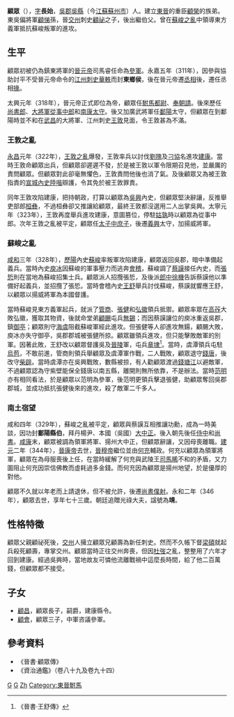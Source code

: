 {{Infobox Biography
| subject_name   = 顧眾
| image_name     = 
| image_size     = 
| image_caption  = 
| date_of_birth  = 274年
| place_of_birth = [[東吳|東吳]]
| date_of_death  = 346年
| place_of_death = [[東晉|東晉]][[建康|建康]]
| occupation = 東晉尚書僕射
}}
'''顧眾'''（{{bd|274年||346年|catIdx=G}}），[[表字|字]]'''長始'''，[[吳郡|吳郡]][[吳縣|吳縣]]（今[[江蘇|江蘇]][[蘇州市|蘇州市]]）人。建立[[東晉|東晉]]的重臣[[顧榮|顧榮]]的族弟。東吳偏將軍[[顧悌|顧悌]]孫，晉[[交州|交州]]刺史[[顧祕|顧祕]]之子，後出繼伯父。曾在[[蘇峻之亂|蘇峻之亂]]中領導東方義軍抵抗蘇峻叛軍的進攻。

== 生平 ==
顧眾初被仍為鎮東將軍的[[晉元帝|晉元帝]]司馬睿任命為[[參軍|參軍]]。永嘉五年（311年），因參與協助討平不受晉元帝命令的[[江州|江州]][[刺史|刺史]][[華軼|華軼]]而封'''東鄉侯'''，後在晉元帝遷[[丞相|丞相]]後，遷任丞相[[掾|掾]]。

太興元年（318年），晉元帝正式即位為帝，顧眾任[[駙馬都尉|駙馬都尉]]、[[奉朝請|奉朝請]]。後來歷任[[尚書郎|尚書郎]]、[[大將軍|大將軍]][[從事中郎|從事中郎]]和[[南康|南康]][[太守|太守]]。後又加廣武將軍任[[鄱陽|鄱陽]]太守，但顧眾在到鄱陽時並不和在[[武昌|武昌]]的大將軍、江州刺史[[王敦|王敦]]見面，令王敦甚為不滿。

=== 王敦之亂 ===
[[永昌_(東晉)|永昌]]元年（322年），[[王敦之亂|王敦之亂]]爆發，王敦率兵以討伐[[劉隗|劉隗]]及[[刁協|刁協]]名進攻[[建康|建康]]。當時王敦命顧眾出兵，但顧眾卻遲遲不發，於是被王敦以軍令限期召見他，並嚴厲的責問顧眾。但顧眾對此卻毫無懼色，王敦責問他後也消了氣。及後顧眾又為被王敦指責的[[宣城|宣城]][[內史|內史]][[陸喈|陸喈]]辯護，令其免於被王敦罪責。

同年王敦攻陷建康，把持朝政，打算以顧眾為[[吳興|吳興]]內史，但顧眾堅決辭讓，反推舉吏部郎[[桓彝|桓彝]]，不過桓彝卻又推讓給顧眾，最終王敦都沒選用二人出掌吳興。太寧元年（323年），王敦再度舉兵進攻建康，意圖篡位，停駐[[姑孰|姑孰]]時以顧眾為從事中郎。次年王敦之亂被平定，顧眾任[[太子中庶子|太子中庶子]]，後遷[[義興|義興]]太守，加揚威將軍。

=== 蘇峻之亂 ===
[[咸和_(東晉)|咸和]]三年（328年），[[歷陽|歷陽]]內史[[蘇峻|蘇峻]]率叛軍攻陷建康，顧眾返回吳郡，暗中準備起義兵。當時內史[[庾冰|庾冰]]因蘇峻的軍事壓力而逃奔[[會稽|會稽]]，蘇峻調了[[蔡謨|蔡謨]]接任內史，而[[張悊|張悊]]則在當地為蘇峻招集士兵。顧眾派人招攬張悊，及後派[[郎中|郎中]][[徐機|徐機]]告訴蔡謨他以準備好起義兵，並招攬了張悊。當時會稽內史[[王舒|王舒]]舉兵討伐蘇峻，蔡謨就響應王舒，以顧眾以揚威將軍為本國督護。

當時蘇峻見東方義軍起兵，就派了[[管商|管商]]、[[張健|張健]]和[[弘徽|弘徽]]領兵抵禦。顧眾率眾在[[高莋|高莋]]大敗弘徽，獲取其物資，後就命堂弟[[顧颺|顧颺]]屯兵[[無錫|無錫]]；而因蔡謨讓位的庾冰重返吳郡，鎮[[御亭|御亭]]；顧眾則守[[海虞|海虞]]阻截蘇峻軍經此進攻。但張健等人卻進攻無鍚，顧颺大敗，庾冰亦失守御亭，吳郡郡城被張健所掠。顧眾雖領兵進攻，但只能擊敗敵軍的別軍。因著此敗，王舒改以顧眾督護吳及[[晉陵|晉陵]]軍，屯兵[[章埭|章埭]]<ref>《晉書·王舒傳》</ref>。當時，虞潭領兵屯駐[[烏苞|烏苞]]，不敢前進，管商則領兵舉顧眾及虞潭軍作戰，二人戰敗，顧眾退守[[錢唐|錢唐]]，後改守[[柴辟|柴辟]]。當時虞潭亦在吳興戰敗，數縣被掠，有人勸顧眾渡過[[錢塘江|錢塘江]]以避敵軍，不過顧眾認為守紫壁能保全錢唐以南五縣，離開則無所依靠，不是辦法。當時[[范明_(将军)|范明]]亦有相同看法，於是顧眾以范明為參軍，後范明更領兵擊退張健，助顧眾奪回吳郡郡城，並成功抵抗張健後來的進攻，殺了敵軍二千多人。

=== 南土宿望 ===
咸和四年（329年），蘇峻之亂被平定，顧眾與蔡謨互相推讓功勳，成為一時美談，因功封'''鄱陽縣伯'''，拜丹楊尹、本國（吳國）[[九品中正制|大中正]]。後入朝先後任[[侍中|侍中]]和[[尚書|尚書]]。[[咸康_(东晋)|咸康]]末，顧眾被調為領軍將軍、揚州大中正，但顧眾辭讓，又因母喪離職。[[建元_(东晋)|建元]]二年（344年），[[晉康帝|晉康帝]]去世，[[晉穆帝|晉穆帝]]繼位並由[[何充|何充]]輔政。何充以顧眾為領軍將軍，顧眾在為母服喪後上任，在當時緩解了何充與武陵王[[司馬晞|司馬晞]]不和的矛盾，又力圖阻止何充因崇信佛教而虛耗過多金錢。而何充因為顧眾是揚州地望，於是優厚的對他。

顧眾不久就以年老而上請退休，但不被允許，後遷[[尚書僕射|尚書僕射]]。永和二年（346年），顧眾去世，享年七十三歲。朝廷追贈光祿大夫，諡號為'''靖'''。

== 性格特徵 ==
顧眾父親顧祕死後，[[交州|交州]]人擁立顧眾兄顧壽為新任刺史。然而不久帳下督[[梁碩|梁碩]]就起兵殺死顧壽，專掌交州。顧眾當時正往交州奔喪，但因[[杜弢|杜弢]]之亂，整整用了六年才回到建康。經過吳興時，當地故友可憐他流離戰禍中這麼長時間，給了他二百萬錢，但顧眾都不接受。

== 子女 ==
*[[顧昌|顧昌]]，顧眾長子，嗣爵，建康縣令。
*[[顧會|顧會]]，顧眾三子，中軍咨議參軍。

== 參考資料 ==
*《晉書·顧眾傳》
*《資治通鑑》（卷八十九及卷九十四）
{{reflist}}

[[Category:晉朝軍事人物|G]]
[[Category:晉朝政治人物|G]]
[[Category:吳郡顧氏|Zh]]
[[Category:東晉駙馬|Category:東晉駙馬]]